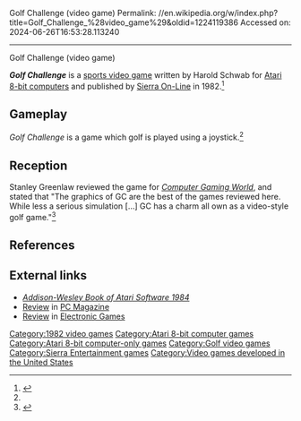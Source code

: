 Golf Challenge (video game)
Permalink: //en.wikipedia.org/w/index.php?title=Golf_Challenge_%28video_game%29&oldid=1224119386
Accessed on: 2024-06-26T16:53:28.113240



------
Golf Challenge (video game)
{{Short description|1982 sports video game}}
{{Orphan|date=September 2022}}

{{Infobox video game
| collapsible = 
| state = 
| italic title = 
| title = Golf Challenge
| image = Golf Challenge cover.jpg
| alt = 
| caption = 
| developer = Harold Schwab
| publisher = [[Sierra Entertainment|Sierra On-Line]]
| series = 
| engine = 
| platforms = [[Atari 8-bit]] 
| released = 1982
| genre = [[Sports video game|Sports]]
| modes = 
}}

'''''Golf Challenge''''' is a [[sports video game]] written by Harold Schwab for [[Atari 8-bit computers]] and published by [[Sierra Entertainment|Sierra On-Line]] in 1982.<ref name="mania">{{cite web |title=Golf Challenge |url=http://www.atarimania.com/game-atari-400-800-xl-xe-golf-challenge_2260.html |website=Atari Mania}}</ref>

==Gameplay==
''Golf Challenge'' is a game which golf is played using a joystick.<ref name="CGW11"/>

==Reception==
Stanley Greenlaw reviewed the game for ''[[Computer Gaming World]]'', and stated that "The graphics of GC are the best of the games reviewed here. While less a serious simulation [...] GC has a charm all {{sic|it's}} own as a video-style golf game."<ref name="CGW11">{{cite magazine |last=Greenlaw |first=Stanley |title=Computer Golf! |magazine=Computer Gaming World |date=Jul–Aug 1983 |volume=1 |issue=11 |pages=30, 32}}</ref>

==References==
{{Reflist}}

==External links==
*[https://archive.org/details/addison-wesley-book-of-atari-software-1984/page/n53/mode/2up ''Addison-Wesley Book of Atari Software 1984'']
*[https://archive.org/details/PC-Mag-1983-09/page/n587/mode/2up Review] in [[PC Magazine]]
*[https://archive.org/details/Electronic_Games_Volume_02_Number_13_1984-07_Reese_Communications_US/page/n39/mode/2up Review] in [[Electronic Games]]

[[Category:1982 video games]]
[[Category:Atari 8-bit computer games]]
[[Category:Atari 8-bit computer-only games]]
[[Category:Golf video games]]
[[Category:Sierra Entertainment games]]
[[Category:Video games developed in the United States]]